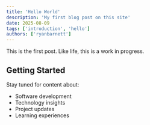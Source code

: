 ```yaml
---
title: 'Hello World'
description: 'My first blog post on this site'
date: 2025-08-09
tags: ['introduction', 'hello']
authors: ['ryanbarnett']
---
```


This is the first post. Like life, this is a work in progress.

## Getting Started

Stay tuned for content about:

- Software development
- Technology insights
- Project updates
- Learning experiences
